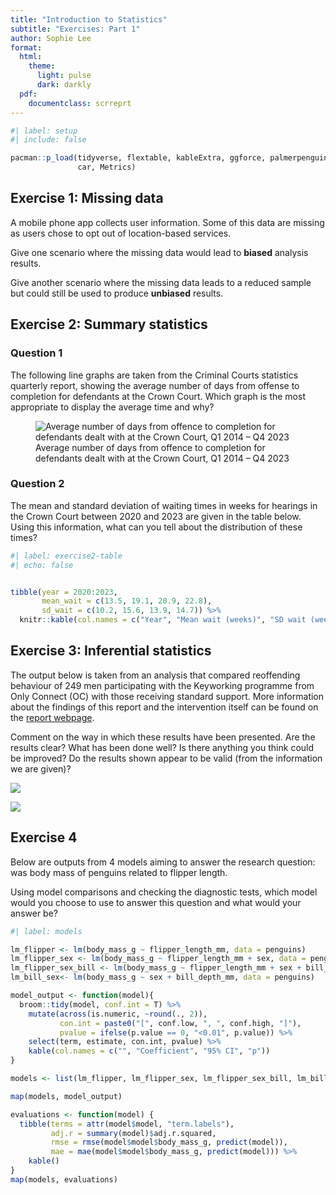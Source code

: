 ```yaml
---
title: "Introduction to Statistics"
subtitle: "Exercises: Part 1" 
author: Sophie Lee
format: 
  html:
    theme: 
      light: pulse
      dark: darkly
  pdf: 
    documentclass: scrreprt
---
```


```r
#| label: setup
#| include: false

pacman::p_load(tidyverse, flextable, kableExtra, ggforce, palmerpenguins, 
               car, Metrics)


```

## Exercise 1: Missing data

A mobile phone app collects user information. Some of this data are missing as users chose to opt out of location-based services. 

Give one scenario where the missing data would lead to **biased** analysis results. 

Give another scenario where the missing data leads to a reduced sample but could still be used to produce **unbiased** results.

## Exercise 2: Summary statistics

### Question 1
The following line graphs are taken from the Criminal Courts statistics quarterly report, showing the average number of days from offense to completion for defendants at the Crown Court. Which graph is the most appropriate to display the average time and why?

![Average number of days from offence to completion for defendants dealt with at the Crown Court, Q1 2014 – Q4 2023](img/days_completion_cc.png)

### Question 2
The mean and standard deviation of waiting times in weeks for hearings in the Crown Court between 2020 and 2023 are given in the table below. Using this information, what can you tell about the distribution of these times?

```r
#| label: exercise2-table
#| echo: false


tibble(year = 2020:2023,
       mean_wait = c(13.5, 19.1, 20.9, 22.8),
       sd_wait = c(10.2, 15.6, 13.9, 14.7)) %>% 
  knitr::kable(col.names = c("Year", "Mean wait (weeks)", "SD wait (weeks)"))
```

## Exercise 3: Inferential statistics
The output below is taken from an analysis that compared reoffending behaviour of 249 men participating with the Keyworking programme from Only Connect (OC) with those receiving standard support. More information about the findings of this report and the intervention itself can be found on the [report webpage](https://www.gov.uk/government/statistics/justice-data-lab-statistics-january-2024/only-connect-report-html-version--2).

Comment on the way in which these results have been presented. Are the results clear? What has been done well? Is there anything you think could be improved? Do the results shown appear to be valid (from the information we are given)?

![](img/only_connect_table.png)

![](img/only_connect_figs.png)



## Exercise 4
Below are outputs from 4 models aiming to answer the research question: was body mass of penguins related to flipper length. 

Using model comparisons and checking the diagnostic tests, which model would you choose to use to answer this question and what would your answer be?

```r
#| label: models

lm_flipper <- lm(body_mass_g ~ flipper_length_mm, data = penguins)
lm_flipper_sex <- lm(body_mass_g ~ flipper_length_mm + sex, data = penguins)
lm_flipper_sex_bill <- lm(body_mass_g ~ flipper_length_mm + sex + bill_depth_mm, data = penguins)
lm_bill_sex<- lm(body_mass_g ~ sex + bill_depth_mm, data = penguins)

model_output <- function(model){
  broom::tidy(model, conf.int = T) %>% 
    mutate(across(is.numeric, ~round(., 2)),
           con.int = paste0("[", conf.low, ", ", conf.high, "]"),
           pvalue = ifelse(p.value == 0, "<0.01", p.value)) %>% 
    select(term, estimate, con.int, pvalue) %>% 
    kable(col.names = c("", "Coefficient", "95% CI", "p"))
}

models <- list(lm_flipper, lm_flipper_sex, lm_flipper_sex_bill, lm_bill_sex)

map(models, model_output)

evaluations <- function(model) {
  tibble(terms = attr(model$model, "term.labels"),
         adj.r = summary(model)$adj.r.squared,
         rmse = rmse(model$model$body_mass_g, predict(model)),
         mae = mae(model$model$body_mass_g, predict(model))) %>% 
    kable()
}
map(models, evaluations)

```


